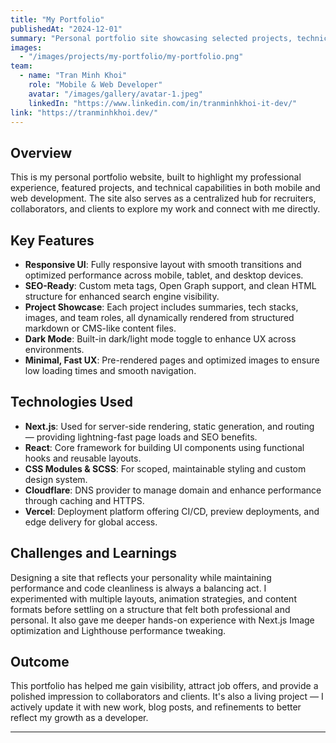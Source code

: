 ---
title: "My Portfolio"
publishedAt: "2024-12-01"
summary: "Personal portfolio site showcasing selected projects, technical skills, and professional background. Built for speed, SEO, and responsiveness using modern web technologies."
images:
  - "/images/projects/my-portfolio/my-portfolio.png"
team:
  - name: "Tran Minh Khoi"
    role: "Mobile & Web Developer"
    avatar: "/images/gallery/avatar-1.jpeg"
    linkedIn: "https://www.linkedin.com/in/tranminhkhoi-it-dev/"
link: "https://tranminhkhoi.dev/"
---

## Overview

This is my personal portfolio website, built to highlight my professional experience, featured projects, and technical capabilities in both mobile and web development. The site also serves as a centralized hub for recruiters, collaborators, and clients to explore my work and connect with me directly.

## Key Features

- **Responsive UI**: Fully responsive layout with smooth transitions and optimized performance across mobile, tablet, and desktop devices.
- **SEO-Ready**: Custom meta tags, Open Graph support, and clean HTML structure for enhanced search engine visibility.
- **Project Showcase**: Each project includes summaries, tech stacks, images, and team roles, all dynamically rendered from structured markdown or CMS-like content files.
- **Dark Mode**: Built-in dark/light mode toggle to enhance UX across environments.
- **Minimal, Fast UX**: Pre-rendered pages and optimized images to ensure low loading times and smooth navigation.

## Technologies Used

- **Next.js**: Used for server-side rendering, static generation, and routing — providing lightning-fast page loads and SEO benefits.
- **React**: Core framework for building UI components using functional hooks and reusable layouts.
- **CSS Modules & SCSS**: For scoped, maintainable styling and custom design system.
- **Cloudflare**: DNS provider to manage domain and enhance performance through caching and HTTPS.
- **Vercel**: Deployment platform offering CI/CD, preview deployments, and edge delivery for global access.

## Challenges and Learnings

Designing a site that reflects your personality while maintaining performance and code cleanliness is always a balancing act. I experimented with multiple layouts, animation strategies, and content formats before settling on a structure that felt both professional and personal. It also gave me deeper hands-on experience with Next.js Image optimization and Lighthouse performance tweaking.

## Outcome

This portfolio has helped me gain visibility, attract job offers, and provide a polished impression to collaborators and clients. It's also a living project — I actively update it with new work, blog posts, and refinements to better reflect my growth as a developer.

---

